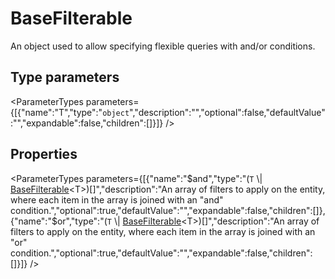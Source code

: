 
# BaseFilterable

An object used to allow specifying flexible queries with and/or conditions.

## Type parameters

<ParameterTypes parameters={[{"name":"T","type":"`object`","description":"","optional":false,"defaultValue":"","expandable":false,"children":[]}]} />

## Properties

<ParameterTypes parameters={[{"name":"$and","type":"(`T` \\| [BaseFilterable](types.DAL.BaseFilterable.mdx)&#60;T&#62;)[]","description":"An array of filters to apply on the entity, where each item in the array is joined with an \"and\" condition.","optional":true,"defaultValue":"","expandable":false,"children":[]},{"name":"$or","type":"(`T` \\| [BaseFilterable](types.DAL.BaseFilterable.mdx)&#60;T&#62;)[]","description":"An array of filters to apply on the entity, where each item in the array is joined with an \"or\" condition.","optional":true,"defaultValue":"","expandable":false,"children":[]}]} />
